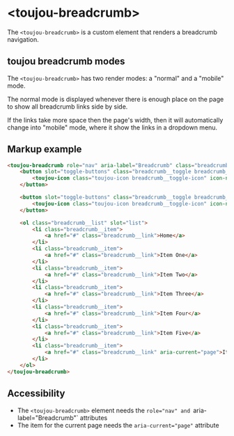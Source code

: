 # &lt;toujou-breadcrumb&gt;
The `<toujou-breadcrumb>` is a custom element that renders a breadcrumb navigation.

## toujou breadcrumb modes
The `<toujou-breadcrumb>` has two render modes: a "normal" and a "mobile" mode.

The normal mode is displayed whenever there is enough place on the page to show all breadcrumb links side by side.

If the links take more space then the page's width, then it will automatically change into "mobile" mode, where it show the links in a dropdown menu.

## Markup example
```html
<toujou-breadcrumb role="nav" aria-label="Breadcrumb" class="breadcrumb">
    <button slot="toggle-buttons" class="breadcrumb__toggle breadcrumb__toggle--open">
        <toujou-icon class="toujou-icon breadcrumb__toggle-icon" icon-name="arrow-left"></toujou-icon>
    </button>

    <button slot="toggle-buttons" class="breadcrumb__toggle breadcrumb__toggle--close">
        <toujou-icon class="toujou-icon breadcrumb__toggle-icon" icon-name="close"></toujou-icon>
    </button>

    <ol class="breadcrumb__list" slot="list">
        <li class="breadcrumb__item">
            <a href="#" class="breadcrumb__link">Home</a>
        </li>
        <li class="breadcrumb__item">
            <a href="#" class="breadcrumb__link">Item One</a>
        </li>
        <li class="breadcrumb__item">
            <a href="#" class="breadcrumb__link">Item Two</a>
        </li>
        <li class="breadcrumb__item">
            <a href="#" class="breadcrumb__link">Item Three</a>
        </li>
        <li class="breadcrumb__item">
            <a href="#" class="breadcrumb__link">Item Four</a>
        </li>
        <li class="breadcrumb__item">
            <a href="#" class="breadcrumb__link">Item Five</a>
        </li>
        <li class="breadcrumb__item">
            <a href="#" class="breadcrumb__link" aria-current="page">Item Six</a>
        </li>
    </ol>
</toujou-breadcrumb>
```

## Accessibility
- The `<toujou-breadcrumb>` element needs the `role="nav" and `aria-label="Breadcrumb"` attributes
- The item for the current page needs the `aria-current="page"` attribute